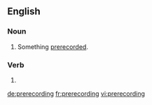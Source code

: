 ==English==

===Noun===
{{en-noun}}

# Something [[prerecord]]ed.

===Verb===
{{head|en|present participle}}

# {{present participle of|prerecord|lang=en}}

[[de:prerecording]]
[[fr:prerecording]]
[[vi:prerecording]]